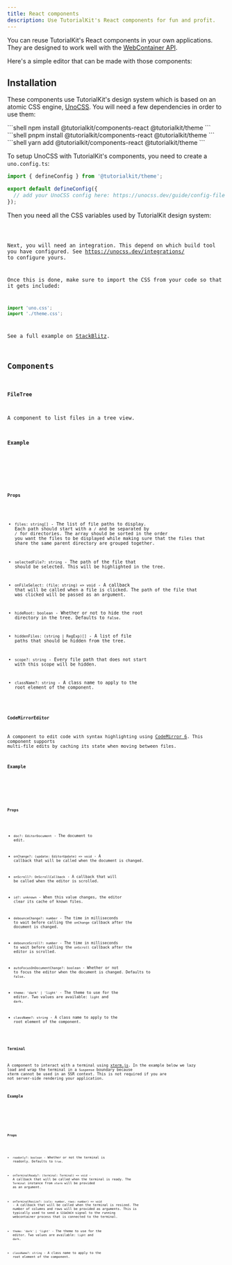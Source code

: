 ```yaml
---
title: React components
description: Use TutorialKit's React components for fun and profit.
---
```





You can reuse TutorialKit's React components in your own applications. They are designed to work well with the [WebContainer API][webcontainers].

Here's a simple editor that can be made with those components:

<ExampleSimpleEditor client:load />

## Installation

These components use TutorialKit's design system which is based on an atomic CSS engine, [UnoCSS](https://unocss.dev/). You will need a few dependencies in order to use them:


<PackageManagerTabs>
  <Fragment slot="npm">
  ```shell
  npm install @tutorialkit/components-react @tutorialkit/theme
  ```
  </Fragment>
  <Fragment slot="pnpm">
  ```shell
  pnpm install @tutorialkit/components-react @tutorialkit/theme
  ```
  </Fragment>
  <Fragment slot="yarn">
  ```shell
  yarn add @tutorialkit/components-react @tutorialkit/theme
  ```
  </Fragment>
</PackageManagerTabs>

To setup UnoCSS with TutorialKit's components, you need to create a `uno.config.ts`:

```ts title=uno.config.ts
import { defineConfig } from '@tutorialkit/theme';

export default defineConfig({
  // add your UnoCSS config here: https://unocss.dev/guide/config-file
});
```

Then you need all the CSS variables used by TutorialKit design system:

<Code code={themeCSS} lang="css" title="src/theme.css" class="limit-code-height" />

Next, you will need an integration. This depend on which build tool you have configured. See https://unocss.dev/integrations/ to configure yours.

Once this is done, make sure to import the CSS from your code so that it gets included:

```ts title="src/main.ts"
import 'uno.css';
import './theme.css';
```

See a full example on [StackBlitz][stackblitz-example].

## Components


### `FileTree`

A component to list files in a tree view.

#### Example

<Example previewClassName="h-60 bg-tk-elements-fileTree-file-backgroundColor">
  <ExampleFileTree slot="preview" client:load />
  <Code slot="code" code={sourceExampleFileTree} lang="tsx" class="limit-code-height" />
</Example>

#### Props

* `files: string[]` - The list of file paths to display. Each path should start with a `/` and be separated by `/` for directories. The array should be sorted in the order you want the files to be displayed while making sure that the files that share the same parent directory are grouped together.

* `selectedFile?: string` - The path of the file that should be selected. This will be highlighted in the tree.

* `onFileSelect: (file: string) => void` - A callback that will be called when a file is clicked. The path of the file that was clicked will be passed as an argument.

* `hideRoot: boolean` - Whether or not to hide the root directory in the tree. Defaults to `false`.

* `hiddenFiles: (string | RegExp)[]` - A list of file paths that should be hidden from the tree.

* `scope?: string` - Every file path that does not start with this scope will be hidden.

* `className?: string` - A class name to apply to the root element of the component.


### `CodeMirrorEditor`

A component to edit code with syntax highlighting using [CodeMirror 6](https://codemirror.net/). This component supports multi-file edits by caching its state when moving between files.

#### Example

<Example previewClassName='h-60'>
  <ExampleCodeMirrorEditor slot="preview" client:load />
  <Code slot="code" code={sourceExampleCodeMirrorEditor} lang="tsx" class="limit-code-height" />
</Example>

#### Props

* `doc?: EditorDocument` - The document to edit.

* `onChange?: (update: EditorUpdate) => void` - A callback that will be called when the document is changed.

* `onScroll?: OnScrollCallback` - A callback that will be called when the editor is scrolled.

* `id?: unknown` - When this value changes, the editor clear its cache of known files.

* `debounceChange?: number` - The time in milliseconds to wait before calling the `onChange` callback after the document is changed.

* `debounceScroll?: number` - The time in milliseconds to wait before calling the `onScroll` callback after the editor is scrolled.

* `autoFocusOnDocumentChange?: boolean` - Whether or not to focus the editor when the document is changed. Defaults to `false`.

* `theme: 'dark' | 'light'` - The theme to use for the editor. Two values are available: `light` and `dark`.

* `className?: string` - A class name to apply to the root element of the component.


### `Terminal`

A component to interact with a terminal using [xterm.js](https://xtermjs.org/). In the example below we lazy load and wrap the terminal in a `Suspense` boundary because xterm cannot be used in an SSR context. This is not required if you are not server-side rendering your application.

#### Example

<Example>
  <ExampleTerminal slot="preview" client:load />
  <Code slot="code" code={sourceExampleTerminal} lang="tsx" class="limit-code-height" />
</Example>


#### Props

* `readonly?: boolean` - Whether or not the terminal is readonly. Defaults to `true`.

* `onTerminalReady?: (terminal: Terminal) => void` - A callback that will be called when the terminal is ready. The `Terminal` instance from `xterm` will be provided as an argument.

* `onTerminalResize?: (cols: number, rows: number) => void` - A callback that will be called when the terminal is resized. The number of columns and rows will be provided as arguments. This is typically used to send a `SIGWINCH` signal to the running webcontainer process that is connected to the terminal.

* `theme: 'dark' | 'light'` - The theme to use for the editor. Two values are available: `light` and `dark`.

* `className?: string` - A class name to apply to the root element of the component.


[webcontainers]: https://webcontainers.io
[stackblitz-example]: https://stackblitz.com/edit/tutorialkit-react-components
